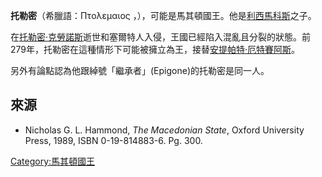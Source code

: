 '''托勒密'''（希臘語：Πτoλεμαιoς ，{{bd|前299或前298年||前240年|2月|Ptolemy I Epigone}}），可能是馬其頓國王。他是[[利西馬科斯|利西馬科斯]]之子。

在[[托勒密·克勞諾斯|托勒密·克勞諾斯]]逝世和塞爾特人入侵，王國已經陷入混亂且分裂的狀態。前279年，托勒密在這種情形下可能被擁立為王，接替[[安提帕特·厄特賽阿斯|安提帕特·厄特賽阿斯]]。

另外有論點認為他跟綽號「繼承者」(Epigone)的托勒密是同一人。
==來源==
* Nicholas G. L. Hammond, ''The Macedonian State'', Oxford University Press, 1989, ISBN 0-19-814883-6. Pg. 300.

{{s-start}}
{{s-hou|阿加托克利斯王朝||?||?}}
{{s-bef|before=[[安提帕特·厄特賽阿斯|安提帕特·厄特賽阿斯]]}}
{{s-ttl|title=[[馬其頓國王列表|馬其頓國王]]|years=前279年 - 前277年??}}
{{s-aft|after=[[亞歷山大·阿里達烏斯|亞歷山大·阿里達烏斯]]}}
{{end}}

{{希臘化時代統治者}}
{{DEFAULTSORT:Ptolemy I Epigone}}
[[Category:馬其頓國王|Category:馬其頓國王]]